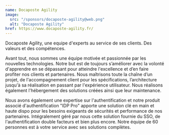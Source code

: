 ```yaml
---
name: Docaposte Agility
image:
  src: "/sponsors/docaposte-agility@web.png"
  alt: "Docaposte Agility"
href: https://www.docaposte-agility.fr/
---
```


Docaposte Agility, une equipe d'experts au service de ses clients.
Des valeurs et des compétences.

Avant tout, nous sommes une équipe motivée et passionnée par les nouvelles
technologies.
Notre but est de toujours s’améliorer avec la volonté d'apprendre en se
dépassant pour atteindre l'excellence et d’en faire profiter nos clients et
partenaires.
Nous maîtrisons toute la chaîne d’un projet, de l'accompagnement client pour les
spécifications, l’architecture jusqu'à sa réalisation en passant par
l'expérience utilisateur.
Nous réalisons également l'hébergement des solutions créées ainsi que leur
maintenance.

Nous avons également une expertise sur l'authentification et notre produit
associé d'authentification "IDP Pro" apporte une solution clé en main et haute
dispo pour les besoins exigeants de sécurités et performance de nos partenaires.
Intégralement géré par nous cette solution fournie du SSO, de l'authentification
double facteurs et bien plus encore.
Notre équipe de 60 personnes est à votre service avec ses solutions complètes.
